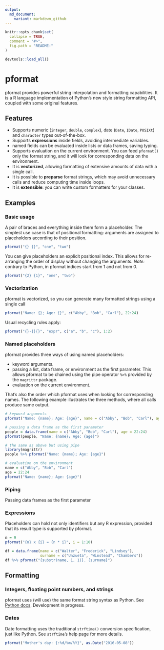 ```yaml
---
output:
  md_document:
    variant: markdown_github
---
```


<!-- README.md is generated from README.Rmd. Please edit that file -->

```r
knitr::opts_chunk$set(
  collapse = TRUE,
  comment = "#>",
  fig.path = "README-"
)

devtools::load_all()
```

# pformat
pformat provides powerful string interpolation and formatting capabilities. It
is a R language implementation of Python's new style string formatting API, 
coupled with some original features.

## Features

* Supports numeric (`integer`, `double`, `complex`), date (`Date`, 
`IDate`, `POSIXt`) and `character` types out-of-the-box.
* Supports **expressions** inside fields, avoiding intermediate variables.
* named fields can be evaluated inside lists or data frames, saving typing.
* Supports evaluation on the current environment. You can feed `pformat()` only
the format string, and it will look for corresponding data on the environment.
* It is **vectorized**, allowing formatting of extensive amounts of data with 
a single call.
* It is possible to **preparse** format strings, which may avoid unnecessary 
calls and reduce computing time inside loops.
* It is **extensible**: you can write custom formatters for your classes.

## Examples

### Basic usage

A pair of braces and everything inside them form a placeholder. The simplest use 
case is that of positional formatting: arguments are assigned to placeholders 
according to their position.

```r
pformat("{} {}", "one", "two")
```

You can give placeholders an explicit positional index. This allows for
re-arranging the order of display without changing the arguments. *Note:* 
contrary to Python, in pformat indices start from 1 and not from 0.

```r
pformat("{2} {1}", "one", "two")
```

### Vectorization

pformat is vectorized, so you can generate many formatted strings using
a single call

```r
pformat("Name: {}; Age: {}", c("Abby", "Bob", "Carl"), 22:24)
```

Usual recycling rules apply:

```r
pformat("{}-{}{}", "expr", c("a", "b", "c"), 1:2)
```

### Named placeholders

pformat provides three ways of using named placeholders: 

* keyword arguments.
* passing a list, data frame, or environment as the first parameter. This allows pformat to be chained using the pipe operator `%>%` provided by the `magrittr` package.
* evaluation on the current environment.

That's also the order which pformat uses when looking for corresponding names. 
The following example illustrates the three methods, where all calls produce 
same output.

```r
# keyword arguments
pformat("Name: {name}; Age: {age}", name = c("Abby", "Bob", "Carl"), age = 22:24)

# passing a data frame as the first parameter
people = data.frame(name = c("Abby", "Bob", "Carl"), age = 22:24)
pformat(people, "Name: {name}; Age: {age}")

# the same as above but using pipe
library(magrittr)
people %>% pformat("Name: {name}; Age: {age}")

# evaluation on the environment
name = c("Abby", "Bob", "Carl")
age = 22:24
pformat("Name: {name}; Age: {age}")
```

### Piping

Passing data frames as the first parameter 

### Expressions

Placeholders can hold not only identifiers but any R expression, provided
that its result type is supported by pformat.

```r
n = 9
pformat("{n} x {i} = {n * i}", i = 1:10)
```

```r
df = data.frame(name = c("Walter", "Frederick", "Lindsey"), 
                surname = c("Unzueta", "Winstead", "Chambers"))
df %>% pformat("{substr(name, 1, 1)}. {surname}")
```

## Formatting

### Integers, floating point numbers, and strings

pformat uses (will use) the same format string syntax as Python. See 
[Python docs](https://docs.python.org/3/library/string.html#string-formatting). 
Development in progress.

### Dates

Date formatting uses the traditional `strftime()` conversion specification, just 
like Python. See `strftime`'s help page for more details.

```r
pformat("Mother's day: {:%d/%m/%Y}", as.Date("2016-05-08"))
```